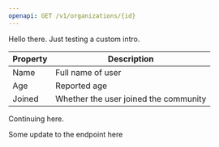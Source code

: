 ```yaml
---
openapi: GET /v1/organizations/{id}
---
```


Hello there. Just testing a custom intro.

| Property | Description                           |
| -------- | ------------------------------------- |
| Name     | Full name of user                     |
| Age      | Reported age                          |
| Joined   | Whether the user joined the community |

Continuing here.

<Update label="2024-10-12" description="v0.1.1">
  Some update to the endpoint here
</Update>
